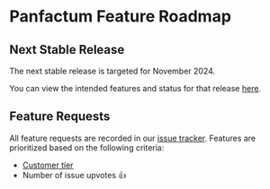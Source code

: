 # Panfactum Feature Roadmap

## Next Stable Release

The next stable release is targeted for November 2024.

You can view the intended features and status for that release [here](https://github.com/orgs/Panfactum/projects/2/views/1).

## Feature Requests

All feature requests are recorded in our [issue tracker](https://github.com/Panfactum/stack/issues). Features are prioritized
based on the following criteria:

- [Customer tier](/stack/pricing)
- Number of issue upvotes 👍
